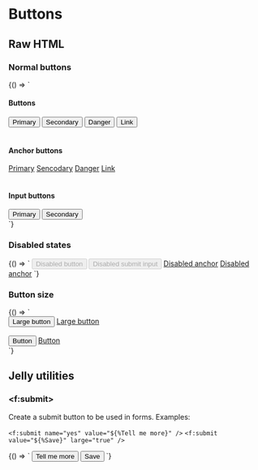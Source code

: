 

<Meta title="Buttons" />

# Buttons

## Raw HTML

### Normal buttons

<Preview>
  <Story name="Button basic">
    {() => `
      <div>
        <h4>Buttons</h4>
        <span class="yui-button primary">
          <button>Primary</button>
        </span>
        <span class="yui-button">
          <button>Secondary</button>
        </span>
        <span class="yui-button danger">
          <button>Danger</button>
        </span>
        <span class="yui-button link-button">
          <button>Link</button>
        </span>
      </div>
      <br>
      </div>
      <div>
        <h4>Anchor buttons</h4>
        <a href="#" class="yui-button primary">Primary</a>
        <a href="#" class="yui-button">Sencodary</a>
        <a href="#" class="yui-button danger">Danger</a>
        <a href="#" class="yui-button link-button">Link</a>
      </div>
      <br>
      <div>
        <h4>Input buttons</h4>
        <input type="submit" class="primary" value="Primary">
        <input type="button" value="Secondary">
      </div>
    `}
  </Story>
</Preview>

### Disabled states

<Preview>
  <Story name="Disabled buttons">
    {() => `
      <span class="yui-button primary">
        <button disabled>Disabled button</button>
      </span>
      <input type="submit" disabled value="Disabled submit input" />
      <a href="#" class="yui-button danger disabled">Disabled anchor</a>
      <a href="#" class="yui-button link-button disabled">Disabled anchor</a>
    `}
  </Story>
</Preview>

### Button size

<Preview>
  <Story name="Button size">
    {() => `
      <div>
        <span class="yui-button primary large-button">
          <button>Large button</button>
        </span>
        <a href="#" class="yui-button large-button">Large button</a>
      </div>
      <br>
      <div>
        <span class="yui-button primary">
          <button>Button</button>
        </span>
        <a href="#" class="yui-button">Button</a>
      </div>
    `}
  </Story>
</Preview>


## Jelly utilities

### <f:submit\>

Create a submit button to be used in forms. Examples:

`<f:submit name="yes" value="${%Tell me more}" />`
`<f:submit value="${%Save}" large="true" />`

<Preview>
  <Story name="Jelly: <f:submit>">
    {() => `
      <input type="submit"
        name="yes"
        value="Tell me more"
        class="primary" />
      <input type="submit"
        name="Submit"
        value="Save"
        class="primary large-button" />
    `}
  </Story>
</Preview>

